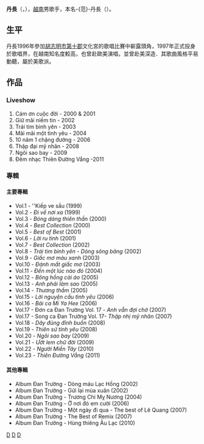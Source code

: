{{BLP unsourced|time=2010-06-26T06:38:02+00:00}}
{{藝人
| 姓名 = 丹長
| 類型 = 男歌手
| 圖片 = DanTruong1976.png
| 圖片簡介 = 
| 圖片尺寸 = 
| 原名 = 范丹長（Phạm Đan Trường）
| 別名 = 
| 英文名 = 
| 國籍 = {{VIE}}
| 出生日期 = {{Birth_date_and_age|1976|11|29}}
| 出生地點 ={{VIE}}[[胡志明市|胡志明市]]
| 逝世 =
| 配偶 = 
| 音樂類型 = [[越南語|越南語]]流行音樂
| 職業 =
| 活躍年代 = 1996年至今
| 唱片公司 =  
| 經紀公司 =
| 相關團體 =
| 網站 = http://www.dantruong.com.vn/ http://www.dantruong.com.vn
| 音樂專輯 = 
| religion = [[越南天主教|天主教]]
}}

'''丹長'''（{{vie|v=Đan Trường}}，{{bd|1976年|11月29日|catIdx=F范}}），[[越南|越南]]男歌手，本名-{范}-丹長（{{vie|v=Phạm Đan Trường}}）。

== 生平 ==
丹長1996年參加[[胡志明市|胡志明市]][[胡志明市第十郡|第十郡]]文化宮的歌唱比賽中嶄露頭角，1997年正式投身於歌唱界，在越南知名度較高，也曾赴歐美演唱，並曾赴美深造．其歌曲風格平易動聽，屬於美歌派。

== 作品 ==
=== Liveshow ===
# Cám ơn cuộc đời - 2000 & 2001
# Giữ mãi niềm tin - 2002
# Trái tim bình yên - 2003
# Mãi mãi một tình yêu - 2004 
# 10 năm 1 chặng đường - 2006
# Thập đại mỹ nhân - 2008
# Ngôi sao bay - 2009
# Đêm nhạc Thiên Đường Vắng -2011

=== 專輯 ===  
==== 主要專輯 ==== 
* Vol.1 - ''Kiếp ve sầu (1999)
* Vol.2 - ''Đi về nơi xa'' (1999)   
* Vol.3 - ''Bóng dáng thiên thần'' (2000)   
* Vol.4 - ''Best Collection'' (2000)
* Vol.5 - ''Best of Best'' (2001) 
* Vol.6 - ''Lời ru tình'' (2001)
* Vol.7 - ''Best Collection'' (2002)
* Vol.8 - ''Trái tim bình yên - Dòng sông băng'' (2002)
* Vol.9 - ''Giấc mơ màu xanh'' (2003)
* Vol.10 - ''Đánh mất giấc mơ'' (2003)
* Vol.11 - ''Đến một lúc nào đó'' (2004)
* Vol.12 - ''Bông hồng cài áo'' (2005)
* Vol.13 - ''Anh phải làm sao'' (2005)
* Vol.14 - ''Thương thầm'' (2005)
* Vol.15 - ''Lời nguyện cầu tình yêu'' (2006)
* Vol.16 - ''Bài ca Mi Ya Hee'' (2006)
* Vol.17 - Đơn ca Đan Trường Vol. 17 - ''Anh vẫn đợi chờ'' (2007)
* Vol.17 - Song ca Đan Trường Vol. 17- ''Thập nhị mỹ nhân'' (2007)
* Vol.18 - ''Dây đủng đỉnh buồn'' (2008)
* Vol.19 - ''Thiên sứ tình yêu'' (2008)
* Vol.20 - ''Ngôi sao bay'' (2009)
* Vol.21 - ''Ướt lem chữ đời'' (2009)
* Vol.22 - ''Người Miền Tây'' (2010)
* Vol.23 - ''Thiên Đường Vắng'' (2011)

==== 其他專輯 ====
* Album Đan Trường - Dòng máu Lạc Hồng (2002)
* Album Đan Trường - Gửi lại mùa xuân (2002)
* Album Đan Trường - Trương Chi Mỵ Nương (2004)
* Album Đan Trường - Ở nơi đó em cười (2006)
* Album Đan Trường - Một ngày đi qua - The best of Lê Quang (2007)
* Album Đan Trường - The Best of Remix (2007)
* Album Đan Trường - Hùng thiêng Âu Lạc (2010)

[[Category:范姓|D]]
[[Category:越南男歌手|D]]
[[Category:越南天主教徒|D]]
